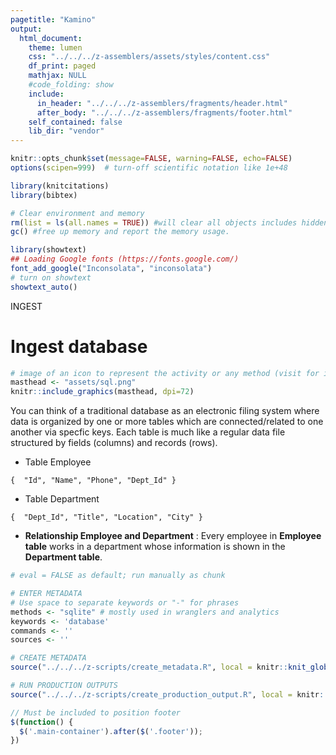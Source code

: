 ```yaml
---
pagetitle: "Kamino"
output: 
  html_document:
    theme: lumen
    css: "../../../z-assemblers/assets/styles/content.css"
    df_print: paged
    mathjax: NULL
    #code_folding: show
    include:
      in_header: "../../../z-assemblers/fragments/header.html"
      after_body: "../../../z-assemblers/fragments/footer.html"
    self_contained: false
    lib_dir: "vendor"
---
```


```r

knitr::opts_chunk$set(message=FALSE, warning=FALSE, echo=FALSE)
options(scipen=999)  # turn-off scientific notation like 1e+48

library(knitcitations)
library(bibtex)

# Clear environment and memory
rm(list = ls(all.names = TRUE)) #will clear all objects includes hidden objects.
gc() #free up memory and report the memory usage.

library(showtext)
## Loading Google fonts (https://fonts.google.com/)
font_add_google("Inconsolata", "inconsolata")
# turn on showtext
showtext_auto()

```


<div class="activity">
INGEST  
</div>

# Ingest database

```r
# image of an icon to represent the activity or any method (visit for icon https://thenounproject.com/search/?q=attribute&i=4326168)
masthead <- "assets/sql.png"
knitr::include_graphics(masthead, dpi=72)
```

You can think of a traditional database as an electronic filing system where data is organized by one or more tables which are connected/related to one another via specfic keys. Each table is much like a regular data file structured by fields (columns) and records (rows).

* Table Employee

```
{  "Id", "Name", "Phone", "Dept_Id" }
```
* Table Department

```
{  "Dept_Id", "Title", "Location", "City" }
```

* __Relationship Employee and Department__ : Every employee in __Employee table__ works in a department whose information is shown in the __Department table__.

```r

# eval = FALSE as default; run manually as chunk

# ENTER METADATA
# Use space to separate keywords or "-" for phrases
methods <- "sqlite" # mostly used in wranglers and analytics
keywords <- 'database'
commands <- ''
sources <- ''

# CREATE METADATA
source("../../../z-scripts/create_metadata.R", local = knitr::knit_global())

# RUN PRODUCTION OUTPUTS
source("../../../z-scripts/create_production_output.R", local = knitr::knit_global())


```

```js

// Must be included to position footer
$(function() {
  $('.main-container').after($('.footer'));
})

```

